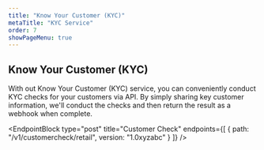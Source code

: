 ```yaml
---
title: "Know Your Customer (KYC)"
metaTitle: "KYC Service"
order: 7
showPageMenu: true
---
```




## Know Your Customer (KYC)

With out Know Your Customer (KYC) service, you can conveniently conduct KYC checks for your customers via API. By simply sharing key customer information, we'll conduct the checks and then return the result as a webhook when complete.

<EndpointBlock
  type="post"
  title="Customer Check"
  endpoints={[
    {
      path: "/v1/customercheck/retail",
      version: "1.0xyzabc"
    }
  ]}
/>

